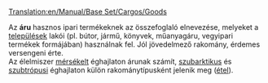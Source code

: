 [[Translation:en/Manual/Base Set/Cargos/Goods]]

{{hu/Manual/Base Set/Cargos/Rakomány|név=Áru
|kép=en/Manual/Base Set/Cargos/Goods.png
|termeli=mindhárom valós éghajlaton: [[hu/Manual/Base Set/Industries/Olajfinomító|olajfinomító]], továbbá:
* mérsékelt éghajlaton: [[hu/Manual/Base Set/Industries/Gyár|gyár]], [[hu/Manual/Base Set/Industries/Fűrésztelep|fűrésztelep]];
* szubarktikus éghajlaton: [[hu/Manual/Base Set/Industries/Nyomda|nyomda]];
* szubtrópusi éghajlaton: [[hu/Manual/Base Set/Industries/Gyár|gyár]]

|fogadja=mindhárom valós éghajlaton: [[hu/Manual/Települések|település]]
}}
Az '''áru''' hasznos ipari termékeknek az összefoglaló elnevezése, melyeket a [[hu/Manual/Települések|települések]] lakói (pl. bútor, jármű, könyvek, műanyagáru, vegyipari termékek formájában) használnak fel. Jól jövedelmező rakomány, érdemes versengeni érte.<br>
Az élelmiszer [[hu/Manual/Éghajlatok#mersekelt|mérsékelt]] éghajlaton árunak számít, [[hu/Manual/Éghajlatok#szubarktikus|szubarktikus]] és [[hu/Manual/Éghajlatok#szubtropusi|szubtrópusi]] éghajlaton külön rakománytípusként jelenik meg ([[hu/Manual/Base Set/Cargos/Étel|étel]]).

{{hu/Manual/Base Set/Cargos/Navbox Rakomány}}
